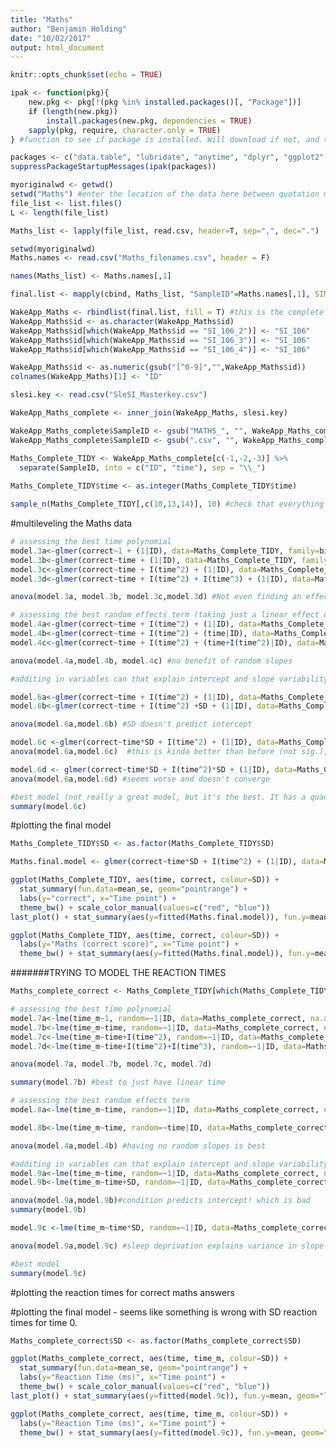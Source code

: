 ```yaml
---
title: "Maths"
author: "Benjamin Holding"
date: "10/02/2017"
output: html_document
---
```


```r
knitr::opts_chunk$set(echo = TRUE)
```

```r
ipak <- function(pkg){
    new.pkg <- pkg[!(pkg %in% installed.packages()[, "Package"])]
    if (length(new.pkg)) 
        install.packages(new.pkg, dependencies = TRUE)
    sapply(pkg, require, character.only = TRUE)
} #function to see if package is installed. Will download if not, and then opens it.

packages <- c("data.table", "lubridate", "anytime", "dplyr", "ggplot2", "nlme", "tidyr", "lme4", "lmerTest") #These are the extra packages needed to merge the CSV files
suppressPackageStartupMessages(ipak(packages))
```


```r

myoriginalwd <- getwd()
setwd("Maths") #enter the location of the data here between quotation marks
file_list <- list.files()
L <- length(file_list) 

Maths_list <- lapply(file_list, read.csv, header=T, sep=",", dec=".")

setwd(myoriginalwd)
Maths.names <- read.csv("Maths_filenames.csv", header = F)

names(Maths_list) <- Maths.names[,1]

final.list <- mapply(cbind, Maths_list, "SampleID"=Maths.names[,1], SIMPLIFY=F)

WakeApp_Maths <- rbindlist(final.list, fill = T) #this is the complete data frame
WakeApp_Maths$id <- as.character(WakeApp_Maths$id)
WakeApp_Maths$id[which(WakeApp_Maths$id == "SI_106_2")] <- "SI_106"
WakeApp_Maths$id[which(WakeApp_Maths$id == "SI_106_3")] <- "SI_106"
WakeApp_Maths$id[which(WakeApp_Maths$id == "SI_106_4")] <- "SI_106"

WakeApp_Maths$id <- as.numeric(gsub("[^0-9]","",WakeApp_Maths$id))
colnames(WakeApp_Maths)[1] <- "ID"

slesi.key <- read.csv("SleSI_Masterkey.csv")

WakeApp_Maths_complete <- inner_join(WakeApp_Maths, slesi.key)

WakeApp_Maths_complete$SampleID <- gsub("MATHS_", "", WakeApp_Maths_complete$SampleID)
WakeApp_Maths_complete$SampleID <- gsub(".csv", "", WakeApp_Maths_complete$SampleID)

Maths_Complete_TIDY <- WakeApp_Maths_complete[c(-1,-2,-3)] %>% 
  separate(SampleID, into = c("ID", "time"), sep = "\\_")
                             
Maths_Complete_TIDY$time <- as.integer(Maths_Complete_TIDY$time)

sample_n(Maths_Complete_TIDY[,c(10,13,14)], 10) #check that everything is matched correctely


```

#multileveling the Maths data
```r

# assessing the best time polynomial
model.3a<-glmer(correct~1 + (1|ID), data=Maths_Complete_TIDY, family=binomial)
model.3b<-glmer(correct~time + (1|ID), data=Maths_Complete_TIDY, family=binomial)
model.3c<-glmer(correct~time + I(time^2) + (1|ID), data=Maths_Complete_TIDY, family=binomial)
model.3d<-glmer(correct~time + I(time^2) + I(time^3) + (1|ID), data=Maths_Complete_TIDY, family=binomial)

anova(model.3a, model.3b, model.3c,model.3d) #Not even finding an effect of time! But quadratic is closest

# assessing the best random effects term (taking just a linear effect of time)
model.4a<-glmer(correct~time + I(time^2) + (1|ID), data=Maths_Complete_TIDY, family=binomial) 
model.4b<-glmer(correct~time + I(time^2) + (time|ID), data=Maths_Complete_TIDY, family=binomial)
model.4c<-glmer(correct~time + I(time^2) + (time+I(time^2)|ID), data=Maths_Complete_TIDY, family=binomial)

anova(model.4a,model.4b, model.4c) #no benefit of random slopes

#additing in variables can that explain intercept and slope variability

model.6a<-glmer(correct~time + I(time^2) + (1|ID), data=Maths_Complete_TIDY, family=binomial) 
model.6b<-glmer(correct~time + I(time^2) +SD + (1|ID), data=Maths_Complete_TIDY, family=binomial)

anova(model.6a,model.6b) #SD doesn't predict intercept

model.6c <-glmer(correct~time*SD + I(time^2) + (1|ID), data=Maths_Complete_TIDY, family=binomial)
anova(model.6a,model.6c)  #this is kinda better than before (not sig.), SD1 predict change in time

model.6d <- glmer(correct~time*SD + I(time^2)*SD + (1|ID), data=Maths_Complete_TIDY, family=binomial)
anova(model.6a,model.6d) #seems worse and doesn't converge

#best model (not really a great model, but it's the best. It has a quadratic time effect, but only interaction between SD and linear time)
summary(model.6c)
```

#plotting the final model
```r
Maths_Complete_TIDY$SD <- as.factor(Maths_Complete_TIDY$SD)

Maths.final.model <- glmer(correct~time*SD + I(time^2) + (1|ID), data=Maths_Complete_TIDY, family=binomial)

ggplot(Maths_Complete_TIDY, aes(time, correct, colour=SD)) + 
  stat_summary(fun.data=mean_se, geom="pointrange") + 
  labs(y="correct", x="Time point") + 
  theme_bw() + scale_color_manual(values=c("red", "blue"))
last_plot() + stat_summary(aes(y=fitted(Maths.final.model)), fun.y=mean, geom="line")

ggplot(Maths_Complete_TIDY, aes(time, correct, colour=SD)) + 
  labs(y="Maths (correct score)", x="Time point") + 
  theme_bw() + stat_summary(aes(y=fitted(Maths.final.model)), fun.y=mean, geom="point") + stat_smooth(method = "lm", formula  =y ~ poly(x,2))
```

#######TRYING TO MODEL THE REACTION TIMES
```r

Maths_complete_correct <- Maths_Complete_TIDY[which(Maths_Complete_TIDY$correct == 1),]

# assessing the best time polynomial
model.7a<-lme(time_m~1, random=~1|ID, data=Maths_complete_correct, na.action=na.omit, method="ML")
model.7b<-lme(time_m~time, random=~1|ID, data=Maths_complete_correct, na.action=na.omit, method="ML")
model.7c<-lme(time_m~time+I(time^2), random=~1|ID, data=Maths_complete_correct, na.action=na.omit, method="ML")
model.7d<-lme(time_m~time+I(time^2)+I(time^3), random=~1|ID, data=Maths_complete_correct, na.action=na.omit, method="ML") 

anova(model.7a, model.7b, model.7c, model.7d)

summary(model.7b) #best to just have linear time 

# assessing the best random effects term
model.8a<-lme(time_m~time, random=~1|ID, data=Maths_complete_correct, na.action=na.omit, method="REML") 

model.8b<-lme(time_m~time, random=~time|ID, data=Maths_complete_correct, na.action=na.omit, method="REML") 

anova(model.4a,model.4b) #having no random slopes is best

#additing in variables can that explain intercept and slope variability
model.9a<-lme(time_m~time, random=~1|ID, data=Maths_complete_correct, na.action=na.omit, method="ML") 
model.9b<-lme(time_m~time+SD, random=~1|ID, data=Maths_complete_correct, na.action=na.omit, method="ML") 

anova(model.9a,model.9b)#condition predicts intercept! which is bad
summary(model.9b)

model.9c <-lme(time_m~time*SD, random=~1|ID, data=Maths_complete_correct, na.action=na.omit, method="ML") 

anova(model.9a,model.9c) #sleep deprivation explains variance in slope of time (linear)

#best model
summary(model.9c)
```

#plotting the reaction times for correct maths answers


#plotting the final model - seems like something is wrong with SD reaction times for time 0.
```r
Maths_complete_correct$SD <- as.factor(Maths_complete_correct$SD)

ggplot(Maths_complete_correct, aes(time, time_m, colour=SD)) + 
  stat_summary(fun.data=mean_se, geom="pointrange") + 
  labs(y="Reaction Time (ms)", x="Time point") + 
  theme_bw() + scale_color_manual(values=c("red", "blue"))
last_plot() + stat_summary(aes(y=fitted(model.9c)), fun.y=mean, geom="line")

ggplot(Maths_complete_correct, aes(time, time_m, colour=SD)) + 
  labs(y="Reaction Time (ms)", x="Time point") + 
  theme_bw() + stat_summary(aes(y=fitted(model.9c)), fun.y=mean, geom="point") + stat_smooth(method = "lm")
```

